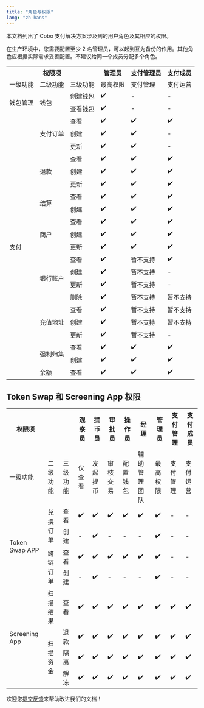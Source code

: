 ```yaml
---
title: "角色与权限"
lang: "zh-hans"
---
```


本文档列出了 Cobo 支付解决方案涉及到的用户角色及其相应的权限。


<Note>在生产环境中，您需要配置至少 2 名管理员，可以起到互为备份的作用。其他角色应根据实际需求妥善配置。不建议给同一个成员分配多个角色。</Note>

<table class="six-columns-fixed-first-row-cn">
  <tr>
    <th colspan="3">权限项</th>
    <th>管理员</th>
    <th>支付管理员</th>
    <th>支付成员</th>
  </tr>
  <tr>
    <td>一级功能</td>
    <td>二级功能</td>
    <td>三级功能</td>
    <td>最高权限</td>
    <td>支付管理</td>
    <td>支付运营</td>
  </tr>
  <tr>
    <td rowspan="2">钱包管理</td>
    <td rowspan="2">钱包</td>
    <td>创建钱包</td>
    <td>✔️</td>
    <td>-</td>
    <td>-</td>
  </tr>
  <tr>
    <td>查看钱包</td>
    <td>✔️</td>
    <td>-</td>
    <td>-</td>
  </tr>
  <tr>
    <td rowspan="21">支付</td>
    <td rowspan="3">支付订单</td>
    <td>查看</td>
    <td>✔️</td>
    <td>✔️</td>
    <td>✔️</td>
  </tr>
  <tr>
    <td>创建</td>
    <td>✔️</td>
    <td>✔️</td>
    <td>-</td>
  </tr>
  <tr>
    <td>更新</td>
    <td>✔️</td>
    <td>✔️</td>
    <td>-</td>
  </tr>
  <tr>
    <td rowspan="3">退款</td>
    <td>查看</td>
    <td>✔️</td>
    <td>✔️</td>
    <td>✔️</td>
  </tr>
  <tr>
    <td>创建</td>
    <td>✔️</td>
    <td>✔️</td>
    <td>✔️</td>
  </tr>
  <tr>
    <td>更新</td>
    <td>✔️</td>
    <td>✔️</td>
    <td>✔️</td>
  </tr>
  <tr>
    <td rowspan="2">结算</td>
    <td>查看</td>
    <td>✔️</td>
    <td>✔️</td>
    <td>✔️</td>
  </tr>
  <tr>
    <td>创建</td>
    <td>✔️</td>
    <td>✔️</td>
    <td>✔️</td>
  </tr>
  <tr>
    <td rowspan="3">商户</td>
    <td>查看</td>
    <td>✔️</td>
    <td>✔️</td>
    <td>✔️</td>
  </tr>
  <tr>
    <td>创建</td>
    <td>✔️</td>
    <td>✔️</td>
    <td>✔️</td>
  </tr>
  <tr>
    <td>更新</td>
    <td>✔️</td>
    <td>✔️</td>
    <td>✔️</td>
  </tr>
  <tr>
    <td rowspan="4">银行账户</td>
    <td>查看</td>
    <td>✔️</td>
    <td>暂不支持</td>
    <td>✔️</td>
  </tr>
  <tr>
    <td>创建</td>
    <td>✔️</td>
    <td>暂不支持</td>
    <td>-</td>
  </tr>
  <tr>
    <td>更新</td>
    <td>✔️</td>
    <td>暂不支持</td>
    <td>-</td>
  </tr>
  <tr>
    <td>删除</td>
    <td>✔️</td>
    <td>暂不支持</td>
    <td>暂不支持</td>
  </tr>
  <tr>
    <td rowspan="3">充值地址</td>
    <td>查看</td>
    <td>✔️</td>
    <td>暂不支持</td>
    <td>暂不支持</td>
  </tr>
  <tr>
    <td>创建</td>
    <td>✔️</td>
    <td>暂不支持</td>
    <td>暂不支持</td>
  </tr>
  <tr>
    <td>更新</td>
    <td>✔️</td>
    <td>暂不支持</td>
    <td>-</td>
  </tr>
  <tr>
    <td rowspan="2">强制归集</td>
    <td>查看</td>
    <td>✔️</td>
    <td>✔️</td>
    <td>✔️</td>
  </tr>
  <tr>
    <td>创建</td>
    <td>✔️</td>
    <td>✔️</td>
    <td>✔️</td>
  </tr>
  <tr>
    <td>余额</td>
    <td>查看</td>
    <td>✔️</td>
    <td>✔️</td>
    <td>✔️</td>
  </tr>
</table>

## Token Swap 和 Screening App 权限


<table class="six-columns-fixed-first-row-cn">
  <tr>
    <th>权限项</th>
    <th></th>
    <th></th>
    <th>观察员</th>
    <th>提币员</th>
    <th>审批员</th>
    <th>操作员</th>
    <th>经理</th>
    <th>管理员</th>
    <th>支付管理</th>
    <th>支付成员</th>
  </tr>
  <tr>
    <td>一级功能</td>
    <td>二级功能</td>
    <td>三级功能</td>
    <td>仅查看</td>
    <td>发起提币</td>
    <td>审核交易</td>
    <td>配置钱包</td>
    <td>辅助管理团队</td>
    <td>最高权限</td>
    <td>支付管理</td>
    <td>支付运营</td>
  </tr>
  <tr>
    <td rowspan="4">Token Swap APP</td>
    <td rowspan="2">兑换订单</td>
    <td>查看</td>
    <td>✔️</td>
    <td>✔️</td>
    <td>✔️</td>
    <td>✔️</td>
    <td>✔️</td>
    <td>✔️</td>
    <td>-</td>
    <td>-</td>
  </tr>
  <tr>
    <td>创建</td>
    <td>-</td>
    <td>✔️</td>
    <td>-</td>
    <td>-</td>
    <td>-</td>
    <td>✔️</td>
    <td>-</td>
    <td>-</td>
  </tr>
  <tr>
    <td rowspan="2">跨链订单</td>
    <td>查看</td>
    <td>✔️</td>
    <td>✔️</td>
    <td>✔️</td>
    <td>✔️</td>
    <td>✔️</td>
    <td>✔️</td>
    <td>-</td>
    <td>-</td>
  </tr>
  <tr>
    <td>创建</td>
    <td>-</td>
    <td>✔️</td>
    <td>-</td>
    <td>-</td>
    <td>-</td>
    <td>✔️</td>
    <td>-</td>
    <td>-</td>
  </tr>
  <tr>
    <td rowspan="4">Screening App</td>
    <td>扫描结果</td>
    <td>查看</td>
    <td>✔️</td>
    <td>✔️</td>
    <td>✔️</td>
    <td>✔️</td>
    <td>✔️</td>
    <td>✔️</td>
    <td>✔️</td>
    <td>✔️</td>
  </tr>
  <tr>
    <td rowspan="3">扫描资金</td>
    <td>退款</td>
    <td>✔️</td>
    <td>✔️</td>
    <td>✔️</td>
    <td>✔️</td>
    <td>✔️</td>
    <td>✔️</td>
    <td>✔️</td>
    <td>✔️</td>
  </tr>
  <tr>
    <td>隔离</td>
    <td>✔️</td>
    <td>✔️</td>
    <td>✔️</td>
    <td>✔️</td>
    <td>✔️</td>
    <td>✔️</td>
    <td>✔️</td>
    <td>✔️</td>
  </tr>
  <tr>
    <td>解冻</td>
    <td>✔️</td>
    <td>✔️</td>
    <td>✔️</td>
    <td>✔️</td>
    <td>✔️</td>
    <td>✔️</td>
    <td>✔️</td>
    <td>✔️</td>
  </tr>
</table>

<Tip>欢迎您[提交反馈](https://forms.zohopublic.com/cobo/form/DocumentFeedbackForm/formperma/QvLOhxJv1_JMsJ-1dleZ8Itb_7rzN-LtgvsDdxosoVI)来帮助改进我们的文档！</Tip>

